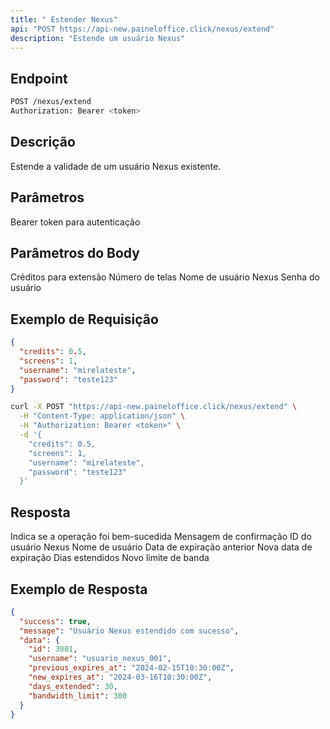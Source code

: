 ```yaml
---
title: " Estender Nexus"
api: "POST https://api-new.paineloffice.click/nexus/extend"
description: "Estende um usuário Nexus"
---
```


## Endpoint

<CodeGroup>

```bash Requisição
POST /nexus/extend
Authorization: Bearer <token>
```

</CodeGroup>

## Descrição

Estende a validade de um usuário Nexus existente.

## Parâmetros

<ParamField header="Authorization" type="string" required>
  Bearer token para autenticação
</ParamField>

## Parâmetros do Body

<ParamField body="credits" type="number" required>
  Créditos para extensão
</ParamField>

<ParamField body="screens" type="integer" required>
  Número de telas
</ParamField>

<ParamField body="username" type="string" required>
  Nome de usuário Nexus
</ParamField>

<ParamField body="password" type="string" required>
  Senha do usuário
</ParamField>

## Exemplo de Requisição

<CodeGroup>

```json TryIt
{
  "credits": 0.5,
  "screens": 1,
  "username": "mirelateste",
  "password": "teste123"
}
```

```bash cURL
curl -X POST "https://api-new.paineloffice.click/nexus/extend" \
  -H "Content-Type: application/json" \
  -H "Authorization: Bearer <token>" \
  -d '{
    "credits": 0.5,
    "screens": 1,
    "username": "mirelateste",
    "password": "teste123"
  }'
```

</CodeGroup>

## Resposta

<ResponseField name="success" type="boolean">
  Indica se a operação foi bem-sucedida
</ResponseField>

<ResponseField name="message" type="string">
  Mensagem de confirmação
</ResponseField>

<ResponseField name="data" type="object">
  <Expandable title="properties">
    <ResponseField name="id" type="integer">
      ID do usuário Nexus
    </ResponseField>
    <ResponseField name="username" type="string">
      Nome de usuário
    </ResponseField>
    <ResponseField name="previous_expires_at" type="string">
      Data de expiração anterior
    </ResponseField>
    <ResponseField name="new_expires_at" type="string">
      Nova data de expiração
    </ResponseField>
    <ResponseField name="days_extended" type="integer">
      Dias estendidos
    </ResponseField>
    <ResponseField name="bandwidth_limit" type="integer">
      Novo limite de banda
    </ResponseField>
  </Expandable>
</ResponseField>

## Exemplo de Resposta

```json
{
  "success": true,
  "message": "Usuário Nexus estendido com sucesso",
  "data": {
    "id": 3001,
    "username": "usuario_nexus_001",
    "previous_expires_at": "2024-02-15T10:30:00Z",
    "new_expires_at": "2024-03-16T10:30:00Z",
    "days_extended": 30,
    "bandwidth_limit": 300
  }
}
```